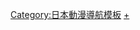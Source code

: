 {{Navbox
| name    = 週刊少年Jump 2020年代連載作品
| title   = 《[[週刊少年Jump]]》2020年代[[週刊少年Jump連載作品列表|連載漫畫作品]]
| state   = {{{state|}}}
| listclass = hlist

| group1  = 2020
| list1   =
*[[無重力少年]]
*[[不死不運]]
*[[肌肉魔法使-MASHLE-]]
*[[時間悖論影子寫手]]
*[[妖幻三重奏]]
*[[破壞神瑪谷]]
*[[灼熱的儀來河內]]
*[[我與機器子]]
*[[BURN THE WITCH|BURN THE WITCH 龍與魔女]]
*[[靈視少年]]
*[[BUILD KING]]
*[[SAKAMOTO DAYS 坂本日常]]
| group2  = 2021
| list2   =
*[[擅長逃跑的殿下]]
*[[WITCH WATCH|WITCH WATCH 魔女守護者]]
*[[九龍的球宴]]
*[[青春之箱]]
*[[天降糖果雨]]
*[[小紅帽 (漫畫)|小紅帽]]
*[[PPPPPP]]
*[[妖者]]

}}<noinclude>
{{collapsible option}}
[[Category:日本動漫導航模板]]
[[Category:週刊少年Jump連載作品|+]]
</noinclude>